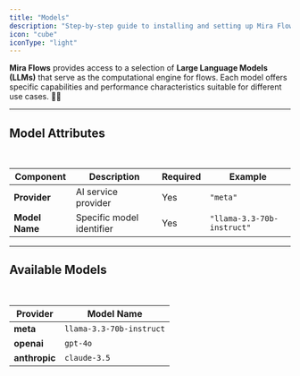 ```yaml
---
title: "Models"
description: "Step-by-step guide to installing and setting up Mira Flows SDK for your project"
icon: "cube"
iconType: "light"
---
```


**Mira Flows** provides access to a selection of **Large Language Models (LLMs)** that serve as the computational engine for flows. Each model offers specific capabilities and performance characteristics suitable for different use cases. 🚀✨

***

## Model Attributes

<br />

| **Component**  | **Description**           | **Required** | **Example**               |
| -------------- | ------------------------- | ------------ | ------------------------- |
| **Provider**   | AI service provider       | Yes          | `"meta"`                  |
| **Model Name** | Specific model identifier | Yes          | `"llama-3.3-70b-instruct"` |

***

## Available Models

<br />

| **Provider** | **Model Name**            |
| ------------ | ------------------------- |
| **meta**     | `llama-3.3-70b-instruct`  |
| **openai**   | `gpt-4o`                  |
| **anthropic**| `claude-3.5`              |